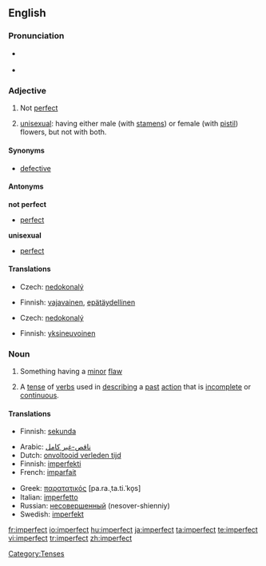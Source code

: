 ==English==

===Pronunciation===
* {{a|US}} {{IPA|ɪmˈpɝːfɪkt,  ɪmˈpɝːfɛkt}}
* {{audio|en-us-imperfect.ogg|Audio (US)}}

===Adjective===
{{en-adj}}

# Not [[perfect]]
# {{botany}} [[unisexual]]: having either male (with [[stamen]]s) or female (with [[pistil]]) flowers, but not with both.

====Synonyms====
* [[defective]]

====Antonyms====
'''not perfect'''
* [[perfect]]
'''unisexual'''
* [[perfect]]

====Translations====
{{trans-top|not perfect}}
* Czech: [[nedokonalý]] {{m}}
{{trans-mid}}
* Finnish: [[vajavainen]], [[epätäydellinen]]
{{trans-bottom}}

{{trans-top|unisexual}}
* Czech: [[nedokonalý]] {{m}}
{{trans-mid}}
* Finnish: [[yksineuvoinen]]
{{trans-bottom}}

===Noun===
{{en-noun}}

# Something having a [[minor]] [[flaw]]
# {{grammar}} A [[tense]] of [[verbs]] used in [[describing]] a [[past]] [[action]] that is [[incomplete]] or [[continuous]].

====Translations====
{{trans-top|sthg having a minor flaw}}
* Finnish: [[sekunda]]
{{trans-mid}}
{{trans-bottom}}

{{trans-top|past tense}}
* Arabic: [[ناقص-غير كامل]]
* Dutch: [[onvoltooid verleden tijd]] {{m}}
* Finnish: [[imperfekti]]
* French: [[imparfait]] {{m}}
{{trans-mid}}
* Greek: [[παρατατικός]] [pa.ra.ˌta.ti.ˈko̞s] {{m}}
* Italian: [[imperfetto]] {{m}}
* Russian: [[несовершенный]] (nesover-shienniy) {{m}}
* Swedish: [[imperfekt]]
{{trans-bottom}}

[[Category:Tenses]]

[[fr:imperfect]]
[[io:imperfect]]
[[hu:imperfect]]
[[ja:imperfect]]
[[ta:imperfect]]
[[te:imperfect]]
[[vi:imperfect]]
[[tr:imperfect]]
[[zh:imperfect]]